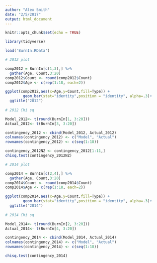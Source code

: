 ```yaml
---
author: "Alex Smith"
date: "2/5/2017"
output: html_document
---
```


```r
knitr::opts_chunk$set(echo = TRUE)

library(tidyverse)

load('BurnIn.RData')
```


```r

# 2012 plot

comp2012 = BurnIn[c(1,3),] %>%
  gather(Age, Count,3:20) 
comp2012$Count <- round(comp2012$Count)
comp2012$Age <- c(rep(1:18, each=2))

ggplot(comp2012,aes(x=Age,y=Count,fill=Type)) + 
        geom_bar(stat="identity",position = "identity", alpha=.3)+
  ggtitle("2012")
  
# 2012 Chi sq

Model_2012<- t(round(BurnIn[1, 3:20]))
Actual_2012<- t(BurnIn[3, 3:20])

contingency_2012 <- cbind(Model_2012, Actual_2012)
colnames(contingency_2012) <- c("Model", "Actual")
rownames(contingency_2012) <- c(seq(1:18))

contingency_2012NZ <- contingency_2012[1:11,] 
chisq.test(contingency_2012NZ)


```
```r

# 2014 plot

comp2014 = BurnIn[c(2,4),] %>%
  gather(Age, Count,3:20) 
comp2014$Count <- round(comp2014$Count)
comp2014$Age <- c(rep(1:18, each=2))

ggplot(comp2014,aes(x=Age,y=Count,fill=Type)) + 
        geom_bar(stat="identity",position = "identity", alpha=.3)+
  ggtitle("2014")
  
# 2014 Chi sq

Model_2014<- t(round(BurnIn[2, 3:20]))
Actual_2014<- t(BurnIn[4, 3:20])

contingency_2014 <- cbind(Model_2014, Actual_2014)
colnames(contingency_2014) <- c("Model", "Actual")
rownames(contingency_2014) <- c(seq(1:18))

chisq.test(contingency_2014)

```


